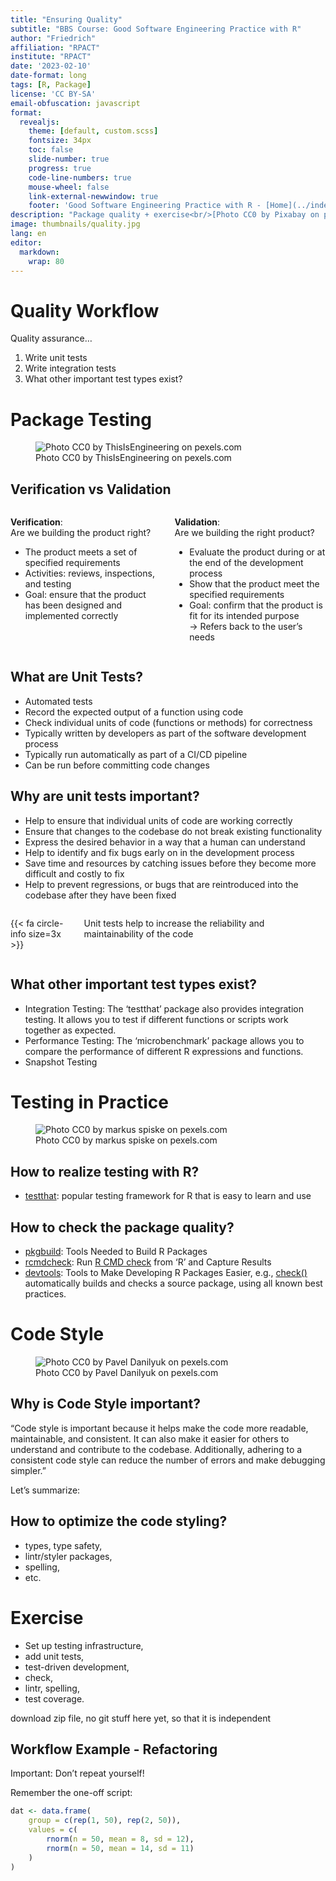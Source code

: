 ```yaml
---
title: "Ensuring Quality"
subtitle: "BBS Course: Good Software Engineering Practice with R"
author: "Friedrich"
affiliation: "RPACT"
institute: "RPACT"
date: '2023-02-10'
date-format: long
tags: [R, Package]
license: 'CC BY-SA'
email-obfuscation: javascript
format: 
  revealjs:
    theme: [default, custom.scss]
    fontsize: 34px
    toc: false
    slide-number: true
    progress: true
    code-line-numbers: true
    mouse-wheel: false
    link-external-newwindow: true
    footer: 'Good Software Engineering Practice with R - [Home](../index.html "GSWEP4R Workshop") | [Slides](listing.html "Overview of all slides") | [License](http://creativecommons.org/licenses/by-sa/4.0/ "License: CC BY-SA 4.0")'
description: "Package quality + exercise<br/>[Photo CC0 by Pixabay on pexels.com]{.copyright}"
image: thumbnails/quality.jpg
lang: en
editor: 
  markdown: 
    wrap: 80
---
```


# Quality Workflow

Quality assurance...

1.  Write unit tests
2.  Write integration tests
3.  What other important test types exist?

```{=html}
<!--
refactoring, testing, code style, (return) types, spelling, documentation
-->
```
# Package Testing

![[Photo CC0 by ThisIsEngineering on
pexels.com]{.copyright}](thumbnails/testing.jpg){fig-align="center"}

## Verification vs Validation

::: columns
::: {.column width="50%"}
**Verification**:\
Are we building the product right?

-   The product meets a set of specified requirements
-   Activities: reviews, inspections, and testing
-   Goal: ensure that the product has been designed and implemented correctly
:::

::: {.column width="50%"}
**Validation**:\
Are we building the right product?

-   Evaluate the product during or at the end of the development process
-   Show that the product meet the specified requirements
-   Goal: confirm that the product is fit for its intended purpose\
    $\rightarrow$ Refers back to the user's needs
:::
:::

## What are Unit Tests?

-   Automated tests
-   Record the expected output of a function using code
-   Check individual units of code (functions or methods) for correctness
-   Typically written by developers as part of the software development process
-   Typically run automatically as part of a CI/CD pipeline
-   Can be run before committing code changes

## Why are unit tests important?

-   Help to ensure that individual units of code are working correctly
-   Ensure that changes to the codebase do not break existing functionality
-   Express the desired behavior in a way that a human can understand
-   Help to identify and fix bugs early on in the development process
-   Save time and resources by catching issues before they become more
    difficult and costly to fix
-   Help to prevent regressions, or bugs that are reintroduced
    into the codebase after they have been fixed

::: info-block

::: columns
::: {.column width="20%"}
[{{< fa circle-info size=3x >}}]{.yellow}
:::

::: {.column width="80%"}
Unit tests help to increase the reliability and maintainability of the code
:::
:::

:::


## What other important test types exist?

-   Integration Testing: The 'testthat' package also provides integration
    testing. It allows you to test if different functions or scripts work
    together as expected.
-   Performance Testing: The 'microbenchmark' package allows you to compare the
    performance of different R expressions and functions.
-   Snapshot Testing

# Testing in Practice

![[Photo CC0 by markus spiske on
pexels.com]{.copyright}](thumbnails/coding_markus-spiske.jpg){fig-align="center"}

## How to realize testing with R?

-   [testthat](https://cran.r-project.org/package=testthat): popular testing
    framework for R that is easy to learn and use

## How to check the package quality?

-   [pkgbuild](https://cran.r-project.org/package=pkgbuild): Tools Needed to
    Build R Packages
-   [rcmdcheck](https://cran.r-project.org/package=rcmdcheck): Run [R CMD
    check](https://r-pkgs.org/R-CMD-check.html) from 'R' and Capture Results
-   [devtools](https://cran.r-project.org/package=devtools): Tools to Make
    Developing R Packages Easier, e.g.,
    [check()](https://rdrr.io/cran/devtools/man/check.html) automatically builds
    and checks a source package, using all known best practices.

# Code Style

![[Photo CC0 by Pavel Danilyuk on
pexels.com]{.copyright}](thumbnails/styling.jpg){fig-align="center"}

## Why is Code Style important?

"Code style is important because it helps make the code more readable,
maintainable, and consistent. It can also make it easier for others to
understand and contribute to the codebase. Additionally, adhering to a
consistent code style can reduce the number of errors and make debugging
simpler."

Let's summarize:

## How to optimize the code styling?

-   types, type safety,
-   lintr/styler packages,
-   spelling,
-   etc.

# Exercise

-   Set up testing infrastructure,
-   add unit tests,
-   test-driven development,
-   check,
-   lintr, spelling,
-   test coverage.

download zip file, no git stuff here yet, so that it is independent

## Workflow Example - Refactoring

Important: Don't repeat yourself!

Remember the one-off script:

```r
dat <- data.frame(
    group = c(rep(1, 50), rep(2, 50)),
    values = c(
        rnorm(n = 50, mean = 8, sd = 12),
        rnorm(n = 50, mean = 14, sd = 11)
    )
)
```

